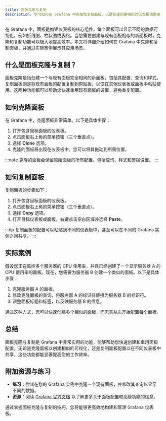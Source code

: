 ```yaml
---
title: 面板克隆与复制
description: 学习如何在 Grafana 中克隆和复制面板，以便快速创建相似的仪表板或重用现有配置。
---
```


在 Grafana 中，面板是构建仪表板的核心组件。每个面板可以显示不同的数据可视化，例如折线图、柱状图或表格。当您需要创建与现有面板相似的新面板时，克隆和复制功能可以极大地提高效率。本文将详细介绍如何在 Grafana 中克隆和复制面板，并通过实际案例展示其应用场景。

## 什么是面板克隆与复制？

面板克隆是指创建一个与现有面板完全相同的新面板，包括其配置、查询和样式。复制面板则是将现有面板的配置复制到剪贴板，以便在其他仪表板或面板中粘贴使用。这两种功能都可以帮助您快速重用现有面板的设置，避免重复配置。

## 如何克隆面板

在 Grafana 中，克隆面板非常简单。以下是具体步骤：

1. 打开包含目标面板的仪表板。
2. 点击面板右上角的菜单按钮（三个垂直点）。
3. 选择 **Clone** 选项。
4. 克隆的面板将出现在仪表板中，您可以将其拖动到所需位置。

:::note
克隆的面板会保留原始面板的所有配置，包括查询、样式和警报设置。
:::

## 如何复制面板

复制面板的步骤如下：

1. 打开包含目标面板的仪表板。
2. 点击面板右上角的菜单按钮（三个垂直点）。
3. 选择 **Copy** 选项。
4. 打开目标仪表板或面板，右键点击空白区域并选择 **Paste**。

:::tip
复制面板的配置可以粘贴到不同的仪表板中，甚至可以在不同的 Grafana 实例之间共享。
:::

## 实际案例

假设您正在监控多个服务器的 CPU 使用率，并且已经创建了一个显示服务器 A 的 CPU 使用率的面板。现在，您需要为服务器 B 创建一个类似的面板。以下是具体步骤：

1. 克隆服务器 A 的面板。
2. 修改克隆面板的查询，将服务器 A 的标识符替换为服务器 B 的标识符。
3. 调整面板标题和标签，以反映服务器 B 的信息。

通过这种方式，您可以快速创建多个相似的面板，而无需从头开始配置每个面板。

## 总结

面板克隆与复制是 Grafana 中非常实用的功能，能够帮助您快速创建和重用面板配置。无论是克隆面板以创建相似的可视化，还是复制面板配置以在不同仪表板中共享，这些功能都能显著提高您的工作效率。

## 附加资源与练习

- **练习**：尝试在您的 Grafana 实例中克隆一个现有面板，并修改其查询以显示不同的数据。
- **资源**：阅读 [Grafana 官方文档](https://grafana.com/docs/) 以了解更多关于面板配置和高级功能的信息。

通过掌握面板克隆与复制的技巧，您将能够更高效地构建和管理 Grafana 仪表板。